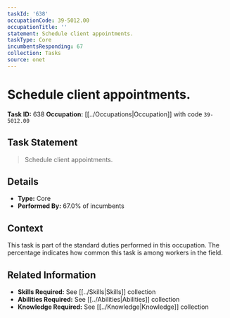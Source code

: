 ```yaml
---
taskId: '638'
occupationCode: 39-5012.00
occupationTitle: ''
statement: Schedule client appointments.
taskType: Core
incumbentsResponding: 67
collection: Tasks
source: onet
---
```

# Schedule client appointments.

**Task ID:** 638
**Occupation:** [[../Occupations|Occupation]] with code `39-5012.00`

## Task Statement

> Schedule client appointments.

## Details

- **Type:** Core
- **Performed By:** 67.0% of incumbents

## Context

This task is part of the standard duties performed in this occupation. The percentage indicates how common this task is among workers in the field.

## Related Information

- **Skills Required:** See [[../Skills|Skills]] collection
- **Abilities Required:** See [[../Abilities|Abilities]] collection
- **Knowledge Required:** See [[../Knowledge|Knowledge]] collection
